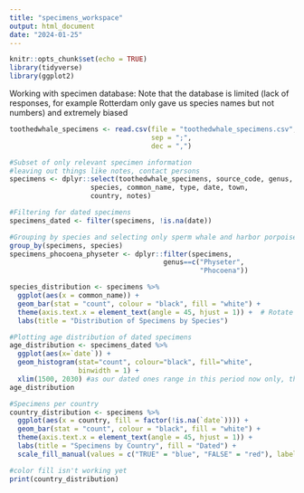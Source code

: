 ```yaml
---
title: "specimens_workspace"
output: html_document
date: "2024-01-25"
---
```


```r
knitr::opts_chunk$set(echo = TRUE)
library(tidyverse)
library(ggplot2)
```

Working with specimen database:
Note that the database is limited (lack of responses, for example Rotterdam only gave us species names but not numbers) and extremely biased
```r
toothedwhale_specimens <- read.csv(file = "toothedwhale_specimens.csv",
                                   sep = ";",
                                   dec = ",")
```

```r
#Subset of only relevant specimen information
#leaving out things like notes, contact persons
specimens <- dplyr::select(toothedwhale_specimens, source_code, genus,
                    species, common_name, type, date, town, 
                    country, notes) 
```

```r
#Filtering for dated specimens
specimens_dated <- filter(specimens, !is.na(date))
```

```r
#Grouping by species and selecting only sperm whale and harbor porpoise
group_by(specimens, species)
specimens_phocoena_physeter <- dplyr::filter(specimens, 
                                      genus==c("Physeter",
                                               "Phocoena"))
```

```r
species_distribution <- specimens %>% 
  ggplot(aes(x = common_name)) +
  geom_bar(stat = "count", colour = "black", fill = "white") +
  theme(axis.text.x = element_text(angle = 45, hjust = 1)) +  # Rotate x-axis labels for better readability
  labs(title = "Distribution of Specimens by Species")
```



```r
#Plotting age distribution of dated specimens
age_distribution <- specimens_dated %>% 
  ggplot(aes(x=`date`)) +
  geom_histogram(stat="count", colour="black", fill="white",
                 binwidth = 1) +
  xlim(1500, 2030) #as our dated ones range in this period now only, this shows the distribution on this small scale best
age_distribution

```

```r
#Specimens per country
country_distribution <- specimens %>% 
  ggplot(aes(x = country, fill = factor(!is.na(`date`)))) +
  geom_bar(stat = "count", colour = "black", fill = "white") +
  theme(axis.text.x = element_text(angle = 45, hjust = 1)) +
  labs(title = "Specimens by Country", fill = "Dated") +
  scale_fill_manual(values = c("TRUE" = "blue", "FALSE" = "red"), labels = c("Dated", "Not Dated"))

#color fill isn't working yet
print(country_distribution)
```

